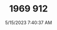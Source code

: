 ---
width: 6000
height: 4000
title: 1969 912
description: Frunk of a Yellow 1969 Porsche 912 Coupe 5-Speed shot in Austin, TX.
date: 5/15/2023 7:40:37 AM
cameraMake: Sony
cameraModel: ILCE-7M3
lens: 24-70mm F2.8 DG DN | Art 019
settingsfStop: f/5.6
settingsISO: ISO 125
settingsShutter: 1/80
settingsFocalLength: 40 mm
---